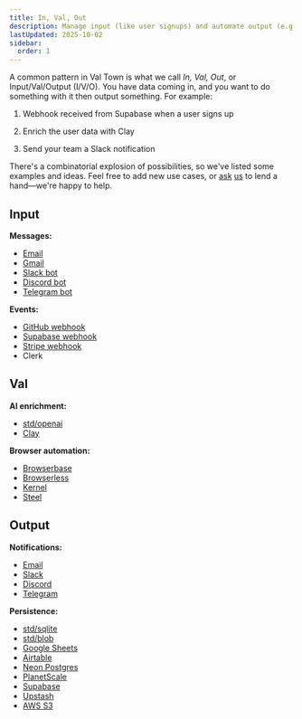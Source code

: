```yaml
---
title: In, Val, Out
description: Manage input (like user signups) and automate output (e.g., Slack messages)
lastUpdated: 2025-10-02
sidebar:
  order: 1
---
```



A common pattern in Val Town is what we call _In, Val, Out_, or Input/Val/Output (I/V/O). You have data coming in, and you want to do something with it then output something. For example:

<Steps>

1. Webhook received from Supabase when a user signs up

2. Enrich the user data with Clay

3. Send your team a Slack notification

</Steps>

There's a combinatorial explosion of possibilities, so we've listed some examples and ideas. Feel free to add new use cases, or [ask](https://discord.gg/dHv45uN5RY) [us](mailto:docs-help@val.town) to lend a hand—we're happy to help.

## Input

**Messages:**

- [Email](/vals/email/)
- [Gmail](/integrations/gmail/)
- [Slack bot](/integrations/slack/bot/)
- [Discord bot](/integrations/discord/how-to-make-a-discord-bot-hosted-24-7-for-free-in-/)
- [Telegram bot](/integrations/telegram/)

**Events:**

- [GitHub webhook](/integrations/github/receiving-a-github-webhook/)
- [Supabase webhook](/integrations/supabase/)
- [Stripe webhook](/integrations/stripe/)
- Clerk

## Val

**AI enrichment:**

- [std/openai](/std/openai)
- [Clay](https://www.val.town/x/charmaine/clay-proxy/)

**Browser automation:**

- [Browserbase](/integrations/browserbase/)
- [Browserless](/integrations/browserless/)
- [Kernel](/integrations/kernel/)
- [Steel](/integrations/steel/)

## Output

**Notifications:**

- [Email](/std/email)
- [Slack](/integrations/slack/send-messages-to-slack/)
- [Discord](/integrations/discord/send-message/)
- [Telegram](/integrations/telegram/)

**Persistence:**

- [std/sqlite](/std/sqlite/)
- [std/blob](/std/blob)
- [Google Sheets](/integrations/google-sheets/)
- [Airtable](/integrations/airtable/)
- [Neon Postgres](/integrations/databases/neon-postgres/)
- [PlanetScale](/integrations/databases/planetscale/)
- [Supabase](/integrations/databases/supabase/)
- [Upstash](/integrations/databases/upstash/)
- [AWS S3](/integrations/s3/)
